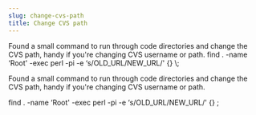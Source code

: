 ```yaml
---
slug: change-cvs-path
title: Change CVS path
---
```

<p>Found a small command to run through code directories and change the CVS path, handy if you're changing CVS username or path. find . -name &#8216;Root' -exec perl -pi -e &#8216;s/OLD_URL/NEW_URL/' {} \;</p>


<!--truncate-->
Found a small command to run through code directories and change the CVS path, handy if you're changing CVS username or path.  

find . -name &#8216;Root' -exec perl -pi -e &#8216;s/OLD_URL/NEW_URL/' {} \;  

